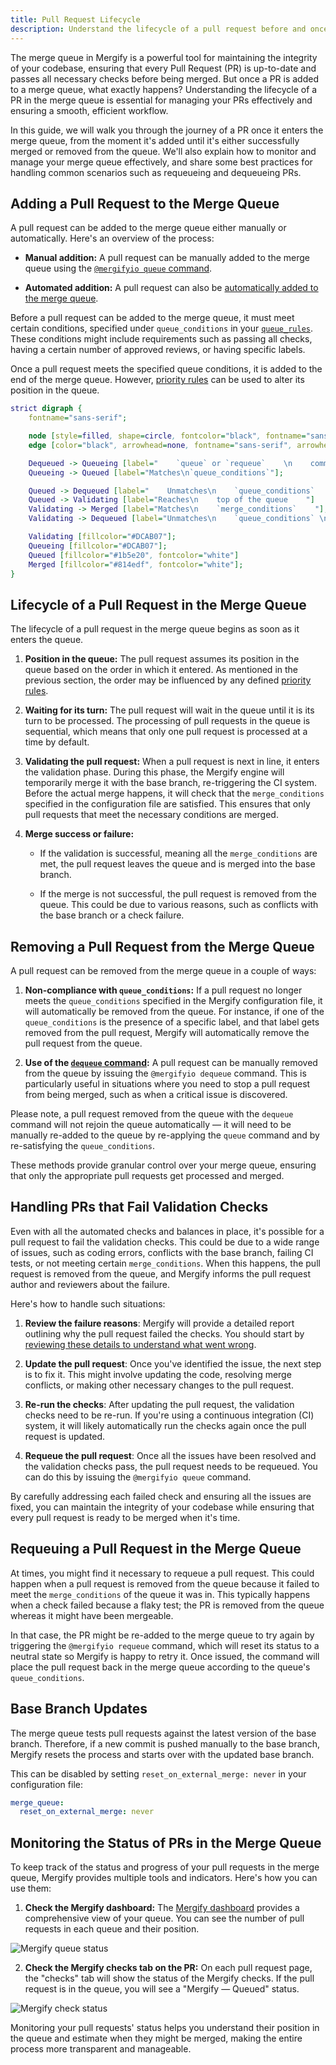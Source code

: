 ```yaml
---
title: Pull Request Lifecycle
description: Understand the lifecycle of a pull request before and once it enters a merge queue.
---
```



The merge queue in Mergify is a powerful tool for maintaining the integrity of
your codebase, ensuring that every Pull Request (PR) is up-to-date and passes
all necessary checks before being merged. But once a PR is added to a merge
queue, what exactly happens? Understanding the lifecycle of a PR in the merge
queue is essential for managing your PRs effectively and ensuring a smooth,
efficient workflow.

In this guide, we will walk you through the journey of a PR once it enters the
merge queue, from the moment it's added until it's either successfully merged
or removed from the queue. We'll also explain how to monitor and manage your
merge queue effectively, and share some best practices for handling common
scenarios such as requeueing and dequeueing PRs.

## Adding a Pull Request to the Merge Queue

A pull request can be added to the merge queue either manually or
automatically. Here's an overview of the process:

- **Manual addition:** A pull request can be manually added to the merge queue
   using the [`@mergifyio queue` command](/commands/queue).

- **Automated addition:** A pull request can also be [automatically added to
   the merge queue](/merge-queue/rules/#autoqueueing-pull-requests).

Before a pull request can be added to the merge queue, it must meet certain
conditions, specified under `queue_conditions` in your [`queue_rules`](rules).
These conditions might include requirements such as passing all checks, having
a certain number of approved reviews, or having specific labels.

Once a pull request meets the specified queue conditions, it is added to the
end of the merge queue. However, [priority rules](/merge-queue/priority) can be
used to alter its position in the queue.

```dot class="graph"
strict digraph {
    fontname="sans-serif";

    node [style=filled, shape=circle, fontcolor="black", fontname="sans-serif";];
    edge [color="black", arrowhead=none, fontname="sans-serif", arrowhead=normal];

    Dequeued -> Queueing [label="    `queue` or `requeue`    \n    command or autoqueue    "];
    Queueing -> Queued [label="Matches\n`queue_conditions`"];

    Queued -> Dequeued [label="    Unmatches\n    `queue_conditions`   \nor\n    `dequeue` command    "]
    Queued -> Validating [label="Reaches\n    top of the queue    "]
    Validating -> Merged [label="Matches\n    `merge_conditions`    "];
    Validating -> Dequeued [label="Unmatches\n    `queue_conditions` \nor\n    `dequeue` command     \nor\nfails to match\n`merge_conditions`"];

    Validating [fillcolor="#DCAB07"];
    Queueing [fillcolor="#DCAB07"];
    Queued [fillcolor="#1b5e20", fontcolor="white"]
    Merged [fillcolor="#814edf", fontcolor="white"];
}
```

## Lifecycle of a Pull Request in the Merge Queue

The lifecycle of a pull request in the merge queue begins as soon as it enters
the queue.

1. **Position in the queue:** The pull request assumes its position in the
   queue based on the order in which it entered. As mentioned in the previous
   section, the order may be influenced by any defined [priority
   rules](/merge-queue/priority).

2. **Waiting for its turn:** The pull request will wait in the queue until it
   is its turn to be processed. The processing of pull requests in the queue is
   sequential, which means that only one pull request is processed at a time by
   default.

3. **Validating the pull request:** When a pull request is next in line, it
   enters the validation phase. During this phase, the Mergify engine will
   temporarily merge it with the base branch, re-triggering the CI system.
   Before the actual merge happens, it will check that the `merge_conditions`
   specified in the configuration file are satisfied. This ensures that only
   pull requests that meet the necessary conditions are merged.

4. **Merge success or failure:**

   - If the validation is successful, meaning all the `merge_conditions` are
     met, the pull request leaves the queue and is merged into the base branch.

   - If the merge is not successful, the pull request is removed from the
     queue. This could be due to various reasons, such as conflicts with the
     base branch or a check failure.

## Removing a Pull Request from the Merge Queue

A pull request can be removed from the merge queue in a couple of ways:

1. **Non-compliance with `queue_conditions`:** If a pull request no longer
   meets the `queue_conditions` specified in the Mergify configuration file,
   it will automatically be removed from the queue. For instance, if one of the
   `queue_conditions` is the presence of a specific label, and that label
   gets removed from the pull request, Mergify will automatically remove the
   pull request from the queue.

2. **Use of the [`dequeue` command](/commands/dequeue):** A pull request can be
   manually removed from the queue by issuing the `@mergifyio dequeue` command.
   This is particularly useful in situations where you need to stop a pull
   request from being merged, such as when a critical issue is discovered.

Please note, a pull request removed from the queue with the `dequeue` command
will not rejoin the queue automatically — it will need to be manually re-added
to the queue by re-applying the `queue` command and by re-satisfying the
`queue_conditions`.

These methods provide granular control over your merge queue, ensuring that
only the appropriate pull requests get processed and merged.

## Handling PRs that Fail Validation Checks

Even with all the automated checks and balances in place, it's possible for a
pull request to fail the validation checks. This could be due to a wide range
of issues, such as coding errors, conflicts with the base branch, failing CI
tests, or not meeting certain `merge_conditions`. When this happens, the pull
request is removed from the queue, and Mergify informs the pull request author
and reviewers about the failure.

Here's how to handle such situations:

1. **Review the failure reasons**: Mergify will provide a detailed report
   outlining why the pull request failed the checks. You should start by
   [reviewing these details to understand what went
   wrong](#monitoring-the-status-of-prs-in-the-merge-queue).

2. **Update the pull request**: Once you've identified the issue, the next step
   is to fix it. This might involve updating the code, resolving merge
   conflicts, or making other necessary changes to the pull request.

3. **Re-run the checks**: After updating the pull request, the validation
   checks need to be re-run. If you're using a continuous integration (CI)
   system, it will likely automatically run the checks again once the pull
   request is updated.

4. **Requeue the pull request**: Once all the issues have been resolved and the
   validation checks pass, the pull request needs to be requeued. You can do
   this by issuing the `@mergifyio queue` command.

By carefully addressing each failed check and ensuring all the issues are
fixed, you can maintain the integrity of your codebase while ensuring that
every pull request is ready to be merged when it's time.

## Requeuing a Pull Request in the Merge Queue

At times, you might find it necessary to requeue a pull request. This could
happen when a pull request is removed from the queue because it failed to meet
the `merge_conditions` of the queue it was in. This typically happens when a
check failed because a flaky test; the PR is removed from the queue whereas it
might have been mergeable.

In that case, the PR might be re-added to the merge queue to try again by
triggering the `@mergifyio requeue` command, which will reset its status to a
neutral state so Mergify is happy to retry it. Once issued, the command will
place the pull request back in the merge queue according to the queue's
`queue_conditions`.

## Base Branch Updates

The merge queue tests pull requests against the latest version of the base
branch. Therefore, if a new commit is pushed manually to the base branch,
Mergify resets the process and starts over with the updated base branch.

This can be disabled by setting `reset_on_external_merge: never` in your
configuration file:

```yaml
merge_queue:
  reset_on_external_merge: never
```

## Monitoring the Status of PRs in the Merge Queue

To keep track of the status and progress of your pull requests in the merge
queue, Mergify provides multiple tools and indicators. Here's how you can use
them:

1. **Check the Mergify dashboard:** The [Mergify
   dashboard](https://dashboard.mergify.com) provides a comprehensive view of
   your queue. You can see the number of pull requests in each queue and their
   position.

<Image src={queueStatusScreenshot} alt="Mergify queue status" />

2. **Check the Mergify checks tab on the PR:** On each pull request page, the
   "checks" tab will show the status of the Mergify checks. If the pull request
   is in the queue, you will see a "Mergify — Queued" status.

<Image src={queueCheckScreenshot} alt="Mergify check status" />

Monitoring your pull requests' status helps you understand their position in
the queue and estimate when they might be merged, making the entire process
more transparent and manageable.
